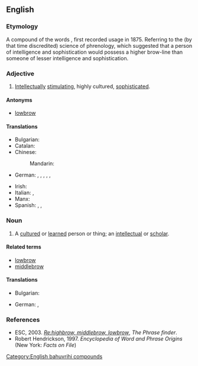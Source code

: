 ==English==

===Etymology===
A compound of the words {{compound|en|high|brow}}, first recorded usage in 1875. Referring to the (by that time discredited) science of phrenology, which suggested that a person of intelligence and sophistication would possess a higher brow-line than someone of lesser intelligence and sophistication.

===Adjective===
{{wikipedia}}
{{en-adj|?}}

# [[intellectually|Intellectually]] [[stimulating]], highly cultured, [[sophisticated]].

====Antonyms====
* [[lowbrow]]

====Translations====
{{trans-top|highly cultured}}
* Bulgarian: {{t|bg|интелектуален}}
* Catalan: {{t+|ca|intel·lectual}}
* Chinese:
*: Mandarin: {{t+|cmn|阳春白雪}}
* German: {{t+|de|inspiriert}}, {{t+|de|anspruchsvoll}}, {{t+|de|geistvoll}}, {{t+|de|geistreich}}, {{t|de|hochgeistig}}, {{t+|de|intellektuell}}
{{trans-mid}}
* Irish: {{t|ga|ardnósach}}
* Italian: {{t+|it|intellettuale}}, {{qualifier|pejorative}} {{t|it|intellettualoide}}
* Manx: {{t|gv|ard-inçhynagh}}
* Spanish: {{t+|es|intelectual}}, {{t+|es|cultivado}}, {{t|es|élite}}
{{trans-bottom}}

===Noun===
{{en-noun}}

# A [[cultured]] or [[learned]] person or thing; an [[intellectual]] or [[scholar]].

====Related terms====
* [[lowbrow]]
* [[middlebrow]]

====Translations====
{{trans-top|Intellectual}}
* Bulgarian: {{t|bg|интелектуалец|f}}
{{trans-mid}}
* German: {{t+|de|Intellektueller|m}}, {{t+|de|Intellektuelle|f}}
{{trans-bottom}}

===References===
* ESC, 2003. ''[http://www.phrases.org.uk/bulletin_board/21/messages/72.html Re:highbrow, middlebrow, lowbrow]'', ''The Phrase finder''.
* Robert Hendrickson, 1997. ''Encyclopedia of Word and Phrase Origins'' (New York: ''Facts on File'')

[[Category:English bahuvrihi compounds]]